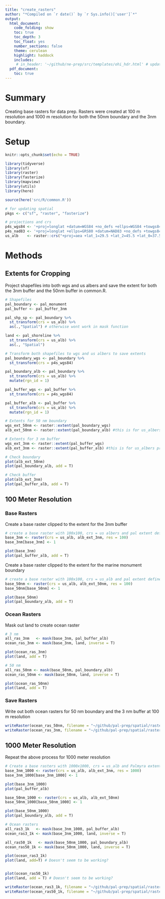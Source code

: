 ```yaml
---
title: "create_rasters"
author: "*Compiled on `r date()` by `r Sys.info()['user']`*"
output: 
  html_document:
    code_folding: show
    toc: true
    toc_depth: 3
    toc_float: yes
    number_sections: false
    theme: cerulean
    highlight: haddock
    includes: 
     # in_header: '~/github/ne-prep/src/templates/ohi_hdr.html' # update with own header
  pdf_document:
    toc: true
---
```


# Summary

Creating base rasters for data prep. Rasters were created at 100 m resolution and 1000 m resolution for both the 50nm boundary and the 3nm boundary.   

# Setup

```r
knitr::opts_chunk$set(echo = TRUE)

library(tidyverse)
library(sf)
library(raster)
library(fasterize)
library(mapview)
library(utils)
library(here)

source(here('src/R/common.R'))

# for updating spatial 
pkgs <- c("sf", "raster", "fasterize")

# projections and crs
p4s_wgs84 <- '+proj=longlat +datum=WGS84 +no_defs +ellps=WGS84 +towgs84=0,0,0'
p4s_nad83 <- '+proj=longlat +ellps=GRS80 +datum=NAD83 +no_defs +towgs84=0,0,0'
us_alb    <- raster::crs("+proj=aea +lat_1=29.5 +lat_2=45.5 +lat_0=37.5 +lon_0=-96 +x_0=0 +y_0=0 +ellps=GRS80 +datum=NAD83 +units=m +no_defs") 
```
# Methods 

## Extents for Cropping

Project shapefiles into both wgs and us albers and save the extent for both the 3nm buffer and the 50nm buffer in common.R.   
```r
# Shapefiles
pal_boundary <- pal_monument
pal_buffer <- pal_buffer_3nm

pal_shp_sp <- pal_boundary %>%
  st_transform(crs = us_alb) %>% 
  as(.,"Spatial") # otherwise wont work in mask function

land <- pal_shoreline %>% 
  st_transform(crs = us_alb) %>% 
  as(., "Spatial") 

# Transform both shapefiles to wgs and us albers to save extents
pal_boundary_wgs <- pal_boundary %>% 
  st_transform(crs = p4s_wgs84)

pal_boundary_alb <- pal_boundary %>% 
  st_transform(crs = us_alb) %>% 
  mutate(rgn_id = 1)

pal_buffer_wgs <- pal_buffer %>% 
  st_transform(crs = p4s_wgs84)

pal_buffer_alb <- pal_buffer %>% 
  st_transform(crs = us_alb) %>% 
  mutate(rgn_id = 1)

# Extents for 50 nm boundary
wgs_ext_50nm <- raster::extent(pal_boundary_wgs)
alb_ext_50nm <- raster::extent(pal_boundary_alb) #this is for us_albers projection only

# Extents for 3 nm buffer
wgs_ext_3nm <- raster::extent(pal_buffer_wgs)
alb_ext_3nm <- raster::extent(pal_buffer_alb) #this is for us_albers projection only

# Check boundary 
plot(alb_ext_50nm)
plot(pal_boundary_alb, add = T)

# Check buffer
plot(alb_ext_3nm)
plot(pal_buffer_alb, add = T)
```


## 100 Meter Resolution  

### Base Rasters

Create a base raster clipped to the extent for the 3nm buffer
```r
# create a base raster with 100x100, crs = us albers and pal extent defined above
base_3nm <- raster(crs = us_alb, alb_ext_3nm, res = 100)
base_3nm[base_3nm] <- 1

plot(base_3nm)
plot(pal_buffer_alb, add = T)
```
Create a base raster clipped to the extent for the marine monument boundary 
```r
# create a base raster with 100x100, crs = us_alb and pal extent defined above
base_50nm <- raster(crs = us_alb, alb_ext_50nm, res = 100)
base_50nm[base_50nm] <- 1

plot(base_50nm)
plot(pal_boundary_alb, add = T)
```

### Ocean Rasters

Mask out land to create ocean raster
```r
# 3 nm
all_ras_3nm   <- mask(base_3nm, pal_buffer_alb)
ocean_ras_3nm <- mask(base_3nm, land, inverse = T)

plot(ocean_ras_3nm)
plot(land, add = T) 

# 50 nm
all_ras_50nm <- mask(base_50nm, pal_boundary_alb)
ocean_ras_50nm <- mask(base_50nm, land, inverse = T) 

plot(ocean_ras_50nm)
plot(land, add = T) 
```
### Save Rasters

Write out both ocean rasters for 50 nm boundary and the 3 nm buffer at 100 m resolution
```r
writeRaster(ocean_ras_50nm, filename = "~/github/pal-prep/spatial/rasters/ocean_ras50nm_100m.tif", overwrite = T)
writeRaster(ocean_ras_3nm, filename = "~/github/pal-prep/spatial/rasters/ocean_ras3nm_100m.tif", overwrite = T)
```

## 1000 Meter Resolution

Repeat the above process for 1000 meter resolution   

```r
# Create a base rasters with 1000x1000, crs = us_alb and Palmyra extent defined above
base_3nm_1000 <- raster(crs = us_alb, alb_ext_3nm, res = 1000)
base_3nm_1000[base_3nm_1000] <- 1

plot(base_3nm_1000)
plot(pal_buffer_alb)

base_50nm_1000 <- raster(crs = us_alb, alb_ext_50nm)
base_50nm_1000[base_50nm_1000] <- 1

plot(base_50nm_1000)
plot(pal_boundary_alb, add = T) 

# Ocean rasters
all_ras3_1k   <- mask(base_3nm_1000, pal_buffer_alb) 
ocean_ras3_1k <- mask(base_3nm_1000, land, inverse = T) 

all_ras50_1k   <- mask(base_50nm_1000, pal_boundary_alb)
ocean_ras50_1k <- mask(base_50nm_1000, land, inverse = T) 

plot(ocean_ras3_1k) 
plot(land, add=T) # Doesn't seem to be working?


plot(ocean_ras50_1k)
plot(land, add = T) # Doesn't seem to be working? 
```
```r
writeRaster(ocean_ras3_1k, filename = "~/github/pal-prep/spatial/rasters/ocean_ras3nm_1000m.tif", overwrite = T)
writeRaster(ocean_ras50_1k, filename = "~/github/pal-prep/spatial/rasters/ocean_ras50nm_1000m.tif", overwrite = T)
```
